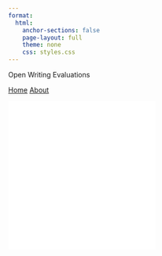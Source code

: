 ```yaml
---
format:
  html:
    anchor-sections: false
    page-layout: full
    theme: none
    css: styles.css
---
```


::: {.navbar}
::: {.nav-content}
::: {.nav-title}
Open Writing Evaluations
:::
::: {.nav-links}
[Home](index.qmd){.active}
[About](about.qmd)
:::
:::
:::

<div class="main-container">
  <section class="frame-section">
    <iframe src="intro.html" class="fullscreen-frame" scrolling="no" frameborder="0"></iframe>
  </section>
  
  <section class="frame-section">
    <iframe src="custom-widget.html" class="fullscreen-frame" scrolling="no" frameborder="0"></iframe>
  </section>
</div>
